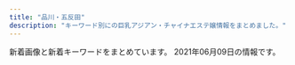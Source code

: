 ```yaml
---
title: "品川・五反田"
description: "キーワード別にの巨乳アジアン・チャイナエステ嬢情報をまとめました。"
---
```


新着画像と新着キーワードをまとめています。
2021年06月09日の情報です。

<DmmAffiliateIns />
<KeywordTable
  shops={
    [
    {
        "url": "http://hi-msg.com/tonpoh/",
        "name": "\u30c8\u30f3\u30dd\u30fc",
        "keywords": {},
        "station": "JR\u4e94\u53cd\u7530\u99c5\u897f\u53e3",
        "img_links": [
            "http://hi-msg.com/tonpoh/images/botton.png",
            "http://hi-msg.com/tonpoh/images/p-4.jpg",
            "http://hi-msg.com/tonpoh/images/s9.png",
            "http://hi-msg.com/tonpoh/images/p-7-1.jpg",
            "http://hi-msg.com/tonpoh/images/no.png",
            "http://hi-msg.com/tonpoh/images/p-1.jpg",
            "http://hi-msg.com/tonpoh/images/tit-sys.png",
            "http://hi-msg.com/tonpoh/images/l.png",
            "http://hi-msg.com/tonpoh/images/ll.png",
            "http://hi-msg.com/tonpoh/images/p-8-1.jpg",
            "http://hi-msg.com/tonpoh/images/s1.png",
            "http://hi-msg.com/tonpoh/images/p-2.jpg",
            "http://hi-msg.com/tonpoh/images/p-11.jpg",
            "http://hi-msg.com/tonpoh/images/fla-1.png",
            "http://hi-msg.com/tonpoh/images/p-7.jpg",
            "http://hi-msg.com/tonpoh/images/tit-staff.png",
            "http://hi-msg.com/tonpoh/images/p-5.jpg",
            "http://hi-msg.com/tonpoh/images/s8.png",
            "http://hi-msg.com/tonpoh/images/p-12-1.jpg",
            "http://hi-msg.com/tonpoh/images/p-11-1.jpg",
            "http://hi-msg.com/tonpoh/images/p-10-1.jpg",
            "http://hi-msg.com/tonpoh/images/p-9-1.jpg",
            "http://hi-msg.com/tonpoh/images/line.png",
            "http://hi-msg.com/tonpoh/images/p-13-1.jpg",
            "http://hi-msg.com/tonpoh/images/p-9.jpg",
            "http://hi-msg.com/tonpoh/images/p-10.jpg",
            "http://hi-msg.com/tonpoh/images/s5.png",
            "http://hi-msg.com/tonpoh/images/p-8.jpg",
            "http://hi-msg.com/tonpoh/images/p-0.jpg",
            "http://hi-msg.com/tonpoh/images/p-14-1.jpg",
            "http://hi-msg.com/tonpoh/images/s4.jpg",
            "http://hi-msg.com/tonpoh/images/p-6.jpg",
            "http://hi-msg.com/tonpoh/images/fla-3.png",
            "http://hi-msg.com/tonpoh/images/fla.png",
            "http://hi-msg.com/tonpoh/images/s6.png",
            "http://hi-msg.com/tonpoh/images/p-6-1.jpg",
            "http://hi-msg.com/tonpoh/images/p-14.jpg",
            "http://hi-msg.com/tonpoh/images/p-13.jpg",
            "http://hi-msg.com/tonpoh/images/p-12.jpg"
        ]
    },
    {
        "url": "http://www.kenkou-house.info/",
        "keywords": {
            "C": 8
        },
        "img_links": [
            "http://www.kenkou-house.info/img/body-.png",
            "http://www.kenkou-house.info/img/Himawari_468_60.png",
            "http://www.kenkou-house.info/img/s7.jpg",
            "http://www.kenkou-house.info/img/s11.jpg",
            "http://www.kenkou-house.info/img/m2.png",
            "http://www.kenkou-house.info/img/s20.jpg",
            "http://www.kenkou-house.info/img/door.png",
            "http://www.kenkou-house.info/img/play.png",
            "http://www.kenkou-house.info/img/bottmo-left.png",
            "http://www.kenkou-house.info/img/s15.jpg",
            "http://www.kenkou-house.info/img/s14.jpg",
            "http://www.kenkou-house.info/img/m5.png",
            "http://www.kenkou-house.info/img/bottmo-ritght.png",
            "http://www.kenkou-house.info/img/head.png",
            "http://www.kenkou-house.info/img/s4.jpg",
            "http://www.kenkou-house.info/img/Himawari_88_31.png",
            "http://www.kenkou-house.info/img/m1.png",
            "http://www.kenkou-house.info/img/s13.jpg",
            "http://www.kenkou-house.info/img/m3.png",
            "http://www.kenkou-house.info/img/s33.jpg",
            "http://www.kenkou-house.info/img/s1.jpg",
            "http://www.kenkou-house.info/img/s17.jpg",
            "http://www.kenkou-house.info/img/m6.png",
            "http://www.kenkou-house.info/img/s61.jpg",
            "http://www.kenkou-house.info/img/s.png",
            "http://www.kenkou-house.info/img/m7.png",
            "http://www.kenkou-house.info/img/s91.jpg",
            "http://www.kenkou-house.info/img/s21.jpg",
            "http://www.kenkou-house.info/img/s22.jpg",
            "http://www.kenkou-house.info/img/m8.png",
            "http://www.kenkou-house.info/img/m4.png",
            "http://www.kenkou-house.info/img/Himawari_160_45.png",
            "http://www.kenkou-house.info/img/s16.jpg",
            "http://www.kenkou-house.info/img/s12.jpg",
            "http://www.kenkou-house.info/img/Himawari_200_40.png"
        ],
        "name": "\u3072\u307e\u308f\u308a",
        "station": "JR\u4e94\u53cd\u7530\u99c5\u6771\u53e3"
    },
    {
        "name": "\u8299\u84c9\uff5e\u30d5\u30e8\u30a6\uff5e",
        "keywords": {
            "86": 2,
            "C": 3,
            "G": 1,
            "D": 5,
            "84": 5,
            "90": 2,
            "88": 3,
            "E": 5,
            "87": 2
        },
        "url": "http://www.relax-fuyou.info/",
        "img_links": [
            "http://www.relax-fuyou.info/img/st17.jpg",
            "http://www.relax-fuyou.info/i/img/st140.jpg",
            "http://www.relax-fuyou.info/img/st5.jpg",
            "http://www.relax-fuyou.info/img/st201.jpg",
            "http://www.relax-fuyou.info/i/img/st160.jpg",
            "http://www.relax-fuyou.info/img/st10.jpg",
            "http://www.relax-fuyou.info/img/st160.jpg",
            "http://www.relax-fuyou.info/i/img/st191.jpg",
            "http://www.relax-fuyou.info/img/st72.jpg",
            "http://www.relax-fuyou.info/i/img/st11.jpg",
            "http://www.relax-fuyou.info/img/st41.jpg",
            "http://www.relax-fuyou.info/img/st161.jpg",
            "http://www.relax-fuyou.info/img/st8.jpg",
            "http://www.relax-fuyou.info/i/img/st181.jpg",
            "http://www.relax-fuyou.info/img/st181.jpg",
            "http://www.relax-fuyou.info/i/img/r3.jpg",
            "http://www.relax-fuyou.info/img/sta5.jpg",
            "http://www.relax-fuyou.info/img/sta1.jpg",
            "http://www.relax-fuyou.info/img/sta15.jpg",
            "http://www.relax-fuyou.info/img/st110.jpg",
            "http://www.relax-fuyou.info/img/st150.jpg",
            "http://www.relax-fuyou.info/img/sta17.jpg",
            "http://www.relax-fuyou.info/i/img/st8.jpg",
            "http://www.relax-fuyou.info/img/top.jpg",
            "http://www.relax-fuyou.info/i/img/st17.jpg",
            "http://www.relax-fuyou.info/i/img/st10.jpg",
            "http://www.relax-fuyou.info/img/st140.jpg",
            "http://www.relax-fuyou.info/img/r9.jpg",
            "http://www.relax-fuyou.info/i/img/r1.jpg",
            "http://www.relax-fuyou.info/img/sta19.jpg",
            "http://www.relax-fuyou.info/i/img/st110.jpg",
            "http://www.relax-fuyou.info/img/st7.jpg",
            "http://www.relax-fuyou.info/img/st42.jpg",
            "http://www.relax-fuyou.info/i/img/top.jpg",
            "http://www.relax-fuyou.info/img/st11.jpg",
            "http://www.relax-fuyou.info/img/st71.jpg",
            "http://www.relax-fuyou.info/img/st1.jpg",
            "http://www.relax-fuyou.info/i/img/r2.jpg",
            "http://www.relax-fuyou.info/i/img/st201.jpg",
            "http://www.relax-fuyou.info/i/img/st5.jpg",
            "http://www.relax-fuyou.info/img/st191.jpg",
            "http://www.relax-fuyou.info/img/sta18.jpg",
            "http://www.relax-fuyou.info/img/sta16.jpg",
            "http://www.relax-fuyou.info/img/st171.jpg",
            "http://www.relax-fuyou.info/img/st141.jpg",
            "http://www.relax-fuyou.info/img/sta8.jpg",
            "http://www.relax-fuyou.info/i/img/st9.jpg",
            "http://www.relax-fuyou.info/i/img/st42.jpg",
            "http://www.relax-fuyou.info/img/sta20.jpg",
            "http://www.relax-fuyou.info/i/img/sta20.jpg"
        ],
        "station": "JR\u4e94\u53cd\u7530\u99c5\u6771\u53e3"
    },
    {
        "url": "https://tsukiwa.info/",
        "keywords": {},
        "station": "JR\u4e94\u53cd\u7530\u99c5\u897f\u53e3",
        "name": "\u6708\u306e\u548c",
        "img_links": [
            "https://tsukiwa.info/img/bar_top1.png",
            "https://tsukiwa.info/img/staff/222BADE2-61AA-4B66-91BD-3D9941250C4D.jpeg",
            "https://tsukiwa.info/img/bar_staff.png",
            "https://tsukiwa.info/img/top_map.jpg",
            "https://tsukiwa.info/img/staff_top/20201219_1.jpg",
            "https://tsukiwa.info/img/staff/rumi02.jpg",
            "https://tsukiwa.info/img/pickupGirl.png",
            "https://www.a-side.com/ad/koko/include/banner/koko_200x40.png",
            "https://tsukiwa.info/img/news3.png",
            "https://tsukiwa.info/img/staff/909C372F-1613-4B7E-89C8-1A527D79FCC6.jpeg",
            "https://tsukiwa.info/img/staff/A8BAF789-BD2B-4E7F-AB8A-224A2961B605.jpeg",
            "https://tsukiwa.info/img/staff/25D27B66-E3AF-40C0-8FCC-46E9F266B409.jpeg",
            "https://tsukiwa.info/img/staff/2542FD93-DC39-4335-B762-3978524DB71D.jpeg",
            "https://tsukiwa.info/img/staff/mimi20202.jpg",
            "https://tsukiwa.info/img/bar_gallery.png",
            "https://tsukiwa.info/img/staff/no_image.jpg",
            "https://tsukiwa.info/img/bar_profile.png",
            "https://tsukiwa.info/img/news1.png",
            "https://tsukiwa.info/img/staff/DB16BCF2-AF7E-404D-9FB5-9A45BE961351.jpeg",
            "https://tsukiwa.info/img/staff/yuna01.jpg",
            "https://tsukiwa.info/img/event/camp03.jpg",
            "https://tsukiwa.info/img/staff/koko3.jpg",
            "https://tsukiwa.info/img/staff/ruru1.jpg",
            "https://tsukiwa.info/img/staff/aya2101.jpg",
            "https://tsukiwa.info/img/staff_top/20201219_2.jpg",
            "https://tsukiwa.info/img/akusesu-top0.jpg",
            "https://tsukiwa.info/img/staff/rumi04.jpg",
            "https://tsukiwa.info/img/staff/mimi01.jpg"
        ]
    },
    {
        "img_links": [
            "http://es-mirei.com/staffPhoto/s20170728165256.jpg",
            "http://es-mirei.com/staffPhoto/b20170908125528.jpg",
            "http://es-mirei.com/staffPhoto/b20170911152114.jpg",
            "http://es-mirei.com/staffPhoto/b20180209180323.jpg",
            "http://es-mirei.com/staffPhoto/s20170728165302.jpg",
            "http://es-mirei.com/staffPhoto/b20170728165256.jpg",
            "http://es-mirei.com/images/store/02.jpg",
            "http://es-mirei.com/images/store/06.jpg",
            "http://es-mirei.com/images/store/01.jpg",
            "http://es-mirei.com/images/s3Slider1Images/01.jpg",
            "http://es-mirei.com/images/s3Slider1Images/03.jpg",
            "http://es-mirei.com/staffPhoto/b20180613122502.jpg",
            "http://es-mirei.com/staffPhoto/b20170728165536.jpg",
            "http://es-mirei.com/staffPhoto/b20170911152129.jpg",
            "http://es-mirei.com/images/store/03.jpg",
            "http://es-mirei.com/images/returnStaffBtn.png",
            "http://es-mirei.com/staffPhoto/b20170728165302.jpg",
            "http://es-mirei.com/staffPhoto/s20180209180323.jpg",
            "http://es-mirei.com/images/store/05.jpg",
            "http://es-mirei.com/images/store/04.jpg",
            "http://es-mirei.com/staffPhoto/s20170908125528.jpg",
            "http://es-mirei.com/images/s3Slider1Images/02.jpg",
            "http://es-mirei.com/staffPhoto/s20170911152114.jpg",
            "http://es-mirei.com/staffPhoto/s20170911152129.jpg",
            "http://es-mirei.com/images/noImg.jpg",
            "http://es-mirei.com/staffPhoto/s20180613122502.jpg",
            "http://es-mirei.com/staffPhoto/s20170728165536.jpg"
        ],
        "keywords": {
            "E": 8,
            "86": 2,
            "88": 2,
            "87": 4,
            "85": 2
        },
        "station": "JR\u4e94\u53cd\u7530\u99c5\u897f\u53e3",
        "url": "http://es-mirei.com/",
        "name": "\u7f8e\u4f36"
    },
    {
        "url": "https://i-house.aoaoeo.com/",
        "keywords": {},
        "img_links": [],
        "name": "\u7652\u3057\u30cf\u30a6\u30b9",
        "station": "JR\u4e94\u53cd\u7530\u99c5\u897f\u53e3"
    },
    {
        "name": "\u5eb7\u7984",
        "station": "JR\u54c1\u5ddd\u99c5\u9ad8\u8f2a\u53e3",
        "img_links": [
            "http://www.kouroku-este.com/img/staff/aaa/aaa1.jpg",
            "http://www.kouroku-este.com/img/staff/fff/s-fff2.jpg",
            "http://www.kouroku-este.com/img/system/service01.jpg",
            "http://www.kouroku-este.com/img/staff/ggg/ggg1.jpg",
            "http://www.kouroku-este.com/img/staff/fff/s-fff1.jpg",
            "http://www.kouroku-este.com/img/staff/bbb/bbb1.jpg",
            "http://www.kouroku-este.com/img/staff/eee/s-eee2.jpg",
            "http://www.kouroku-este.com/img/staff/ccc/ccc2.jpg",
            "http://www.kouroku-este.com/img/top/listmark1.png",
            "http://www.kouroku-este.com/img/staff/ccc/ccc1.jpg",
            "http://www.kouroku-este.com/img/staff/eee/s-eee1.jpg",
            "http://www.kouroku-este.com/img/system/service02.jpg",
            "http://www.kouroku-este.com/img/menu/info_r.jpg",
            "http://www.kouroku-este.com/img/staff/aaa/aaa2.jpg"
        ],
        "url": "http://www.kouroku-este.com/",
        "keywords": {
            "C": 15
        }
    },
    {
        "url": "http://gotanda.pepper.jp/",
        "keywords": {},
        "name": "\u4e94\u53cd\u7530\u30e1\u30c7\u30a3\u30ab\u30eb\u30a8\u30f3",
        "station": "JR\u4e94\u53cd\u7530\u99c5\u897f\u53e3",
        "img_links": [
            "http://gotanda.pepper.jp/m049.png",
            "http://gotanda.pepper.jp/20151109231038834554.jpg",
            "http://gotanda.pepper.jp/gotanda001.jpg",
            "http://gotanda.pepper.jp/m048.png",
            "http://gotanda.pepper.jp/m173.jpg",
            "http://gotanda.pepper.jp/1-01.png",
            "http://gotanda.pepper.jp/m02272.jpg"
        ]
    },
    {
        "station": "\u6238\u8d8a\u9280\u5ea7\u99c5",
        "url": "http://lacure.link/",
        "img_links": [
            "http://lacure.link/images/kiki.jpg",
            "http://lacure.link/images/g5.jpg",
            "http://lacure.link/images/zi.png",
            "http://lacure.link/images/face.png",
            "http://lacure.link/images/r5.jpg",
            "http://lacure.link/images/g3.jpg",
            "http://lacure.link/images/kol.jpg",
            "http://lacure.link/images/top2.jpg",
            "http://lacure.link/images/gb01.png",
            "http://lacure.link/images/g0.jpg",
            "http://lacure.link/images/s1.jpg",
            "http://lacure.link/images/g2.jpg",
            "http://lacure.link/images/g6.jpg",
            "http://lacure.link/images/r3.jpg",
            "http://lacure.link/images/r2.jpg",
            "http://lacure.link/images/news.png",
            "http://lacure.link/images/g1.jpg",
            "http://lacure.link/images/r1.jpg",
            "http://lacure.link/images/r6.jpg",
            "http://lacure.link/images/asali.jpg",
            "http://lacure.link/images/r4.jpg",
            "http://lacure.link/images/left3.png",
            "http://lacure.link/images/sayuri.jpg",
            "http://lacure.link/images/s_staff.png",
            "http://lacure.link/images/yuki.jpg"
        ],
        "name": "\u30e9\u30ad\u30e5\u30a2",
        "keywords": {}
    },
    {
        "station": "JR\u4e94\u53cd\u7530\u99c5",
        "url": "https://hanagoromo.tyo.cm/",
        "name": "\u82b1\u8863",
        "img_links": [],
        "keywords": {}
    },
    {
        "name": "\u7d2b\u306e\u8776",
        "keywords": {},
        "url": "http://p-fly.work/",
        "img_links": [
            "http://p-fly.work/staff/sara.jpg",
            "http://p-fly.work/images/line.png",
            "http://p-fly.work/images/int1.jpg",
            "http://p-fly.work/images/1.jpg",
            "http://p-fly.work/images/sys2.jpg",
            "http://p-fly.work/img/mai1.jpg",
            "http://p-fly.work/img/yuki1.jpg",
            "http://p-fly.work/images/ac1.jpg",
            "http://p-fly.work/img/sara1.jpg",
            "http://p-fly.work/staff/koko.jpg",
            "http://p-fly.work/images/staff_t.png",
            "http://p-fly.work/images/10.jpg",
            "http://p-fly.work/staff/yuki.jpg",
            "http://p-fly.work/images/13.jpg",
            "http://p-fly.work/images/sys4.png",
            "http://p-fly.work/images/b1.jpg",
            "http://p-fly.work/img/koko1.jpg",
            "http://p-fly.work/staff/mai.jpg",
            "http://p-fly.work/images/sys1.jpg",
            "http://p-fly.work/staff/eri.jpg",
            "http://p-fly.work/images/tr.jpg",
            "http://p-fly.work/images/int2.png",
            "http://p-fly.work/images/sys3.jpg",
            "http://p-fly.work/img/eri1.jpg",
            "http://p-fly.work/images/interior_t.png",
            "http://p-fly.work/images/mobile.jpg",
            "http://p-fly.work/images/head.png",
            "http://p-fly.work/images/b3.jpg",
            "http://p-fly.work/images/b2.jpg",
            "http://p-fly.work/images/15.jpg",
            "http://p-fly.work/images/news.jpg",
            "http://p-fly.work/images/12.jpg"
        ],
        "station": "JR\u4e94\u53cd\u7530\u99c5\u897f\u53e3"
    }
]
}
/>
<DmmAffiliateScript />
